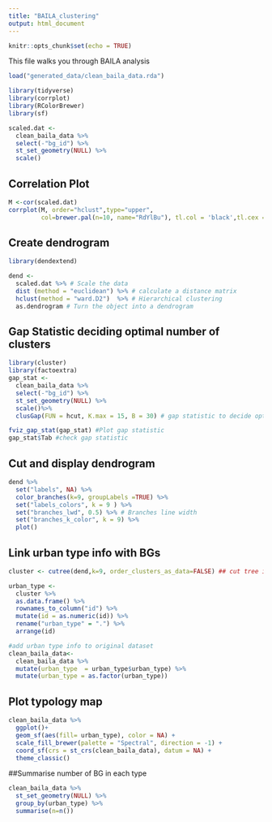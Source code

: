 ```yaml
---
title: "BAILA_clustering"
output: html_document
---
```


```r
knitr::opts_chunk$set(echo = TRUE)
```

This file walks you through BAILA analysis

```r
load("generated_data/clean_baila_data.rda")
```

```r
library(tidyverse)
library(corrplot)
library(RColorBrewer)
library(sf)
```

```r
scaled.dat <- 
  clean_baila_data %>% 
  select(-"bg_id") %>%
  st_set_geometry(NULL) %>%
  scale()
```


## Correlation Plot 

```r
M <-cor(scaled.dat)
corrplot(M, order="hclust",type="upper",
         col=brewer.pal(n=10, name="RdYlBu"), tl.col = 'black',tl.cex = 0.5)
```


## Create dendrogram

```r
library(dendextend)
```

```r
dend <- 
  scaled.dat %>% # Scale the data
  dist (method = "euclidean") %>% # calculate a distance matrix
  hclust(method = "ward.D2")  %>% # Hierarchical clustering 
  as.dendrogram # Turn the object into a dendrogram
```

## Gap Statistic deciding optimal number of clusters

```r
library(cluster)
library(factoextra)
gap_stat <- 
  clean_baila_data %>%
  select(-"bg_id") %>%
  st_set_geometry(NULL) %>%
  scale()%>%
  clusGap(FUN = hcut, K.max = 15, B = 30) # gap statistic to decide optimal number of clsuters

fviz_gap_stat(gap_stat) #Plot gap statistic
gap_stat$Tab #check gap statistic

```

## Cut and display dendrogram

```r
dend %>%
  set("labels", NA) %>%
  color_branches(k=9, groupLabels =TRUE) %>% 
  set("labels_colors", k = 9 ) %>%
  set("branches_lwd", 0.5) %>% # Branches line width
  set("branches_k_color", k = 9) %>%
  plot() 
```

##  Link urban type info with BGs

```r
cluster <- cutree(dend,k=9, order_clusters_as_data=FALSE) ## cut tree into 9 types

urban_type <- 
  cluster %>%
  as.data.frame() %>%
  rownames_to_column("id") %>%
  mutate(id = as.numeric(id)) %>%
  rename("urban_type" = ".") %>%
  arrange(id)

#add urban type info to original dataset
clean_baila_data<-
  clean_baila_data %>% 
  mutate(urban_type  = urban_type$urban_type) %>%
  mutate(urban_type = as.factor(urban_type))
```

## Plot typology map

```r
clean_baila_data %>%
  ggplot()+
  geom_sf(aes(fill= urban_type), color = NA) +
  scale_fill_brewer(palette = "Spectral", direction = -1) +
  coord_sf(crs = st_crs(clean_baila_data), datum = NA) +
  theme_classic()
```

##Summarise number of BG in each type

```r
clean_baila_data %>%
  st_set_geometry(NULL) %>%
  group_by(urban_type) %>%
  summarise(n=n())
```

